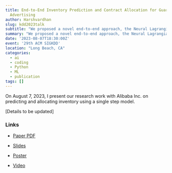 ```yaml
---
title: End-to-End Inventory Prediction and Contract Allocation for Guaranteed Delivery
  Advertising
author: Harshvardhan
slug: kdd2023talk
subtitle: "We proposed a novel end-to-end approach, the Neural Lagrangian Selling (NLS) model, to improve Guaranteed Delivery (GD) advertising by concurrently predicting ad impression inventory and optimizing contract allocation. The model incorporates a differentiable Lagrangian layer and a graph convolutional neural network to enable direct optimization of allocation regret."
summary: "We proposed a novel end-to-end approach, the Neural Lagrangian Selling (NLS) model, to improve Guaranteed Delivery (GD) advertising by concurrently predicting ad impression inventory and optimizing contract allocation. The model incorporates a differentiable Lagrangian layer and a graph convolutional neural network to enable direct optimization of allocation regret."
date: '2023-08-07T18:30:00Z'
event: '29th ACM SIGKDD'
location: "Long Beach, CA"
categories:
  - ai
  - coding
  - Python
  - ML
  - publication
tags: []
---
```


On August 7, 2023, I present our research work with Alibaba Inc. on predicting and allocating inventory using a single step model.

[Details to be updated]

### Links

-   [Paper PDF](/docs/kdd2023/E2E_Paper.pdf)

-   [Slides](/docs/kdd2023/E2E_Slides.pdf)

-   [Poster](/docs/kdd2023/E2E_Poster.pdf)

-   [Video](https://www.youtube.com/watch?v=Ghh8qRZDFJw)
